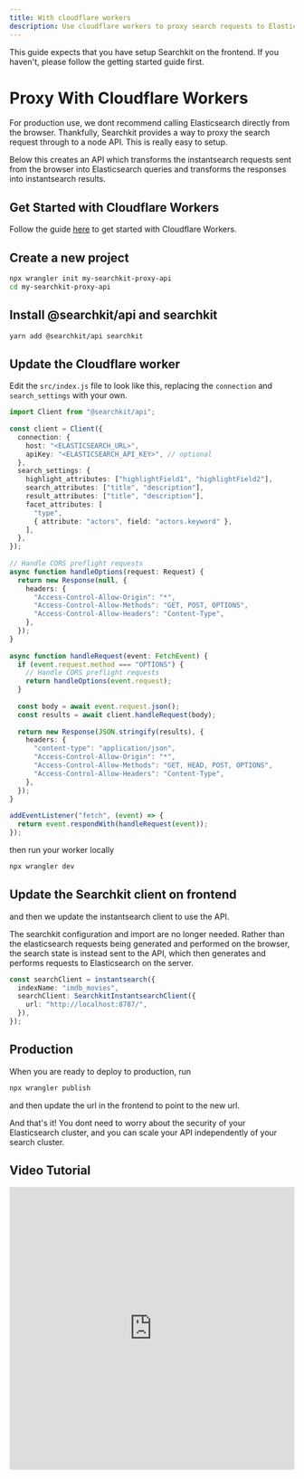 ```yaml
---
title: With cloudflare workers
description: Use cloudflare workers to proxy search requests to Elasticsearch
---
```



<Callout>
This guide expects that you have setup Searchkit on the frontend. If you haven't, please follow the getting started guide first.
</Callout>

# Proxy With Cloudflare Workers

For production use, we dont recommend calling Elasticsearch directly from the browser. Thankfully, Searchkit provides a way to proxy the search request through to a node API. This is really easy to setup.

Below this creates an API which transforms the instantsearch requests sent from the browser into Elasticsearch queries and transforms the responses into instantsearch results.

## Get Started with Cloudflare Workers

Follow the guide [here](https://developers.cloudflare.com/workers/get-started/guide/) to get started with Cloudflare Workers.

## Create a new project

```bash
npx wrangler init my-searchkit-proxy-api
cd my-searchkit-proxy-api
```

## Install @searchkit/api and searchkit

```bash
yarn add @searchkit/api searchkit
```

## Update the Cloudflare worker

Edit the `src/index.js` file to look like this, replacing the `connection` and `search_settings` with your own. 

```ts
import Client from "@searchkit/api";
 
const client = Client({
  connection: {
    host: "<ELASTICSEARCH_URL>",
    apiKey: "<ELASTICSEARCH_API_KEY>", // optional
  },
  search_settings: {
    highlight_attributes: ["highlightField1", "highlightField2"],
    search_attributes: ["title", "description"],
    result_attributes: ["title", "description"],
    facet_attributes: [
      "type",
      { attribute: "actors", field: "actors.keyword" },
    ],
  },
});
 
// Handle CORS preflight requests
async function handleOptions(request: Request) {
  return new Response(null, {
    headers: {
      "Access-Control-Allow-Origin": "*",
      "Access-Control-Allow-Methods": "GET, POST, OPTIONS",
      "Access-Control-Allow-Headers": "Content-Type",
    },
  });
}
 
async function handleRequest(event: FetchEvent) {
  if (event.request.method === "OPTIONS") {
    // Handle CORS preflight requests
    return handleOptions(event.request);
  }
 
  const body = await event.request.json();
  const results = await client.handleRequest(body);
 
  return new Response(JSON.stringify(results), {
    headers: {
      "content-type": "application/json",
      "Access-Control-Allow-Origin": "*",
      "Access-Control-Allow-Methods": "GET, HEAD, POST, OPTIONS",
      "Access-Control-Allow-Headers": "Content-Type",
    },
  });
}
 
addEventListener("fetch", (event) => {
  return event.respondWith(handleRequest(event));
});
```

then run your worker locally

```bash
npx wrangler dev
```

## Update the Searchkit client on frontend

and then we update the instantsearch client to use the API.

The searchkit configuration and import are no longer needed. Rather than the elasticsearch requests being generated and performed on the browser, the search state is instead sent to the API, which then generates and performs requests to Elasticsearch on the server. 

```ts {3,5}
const searchClient = instantsearch({
  indexName: "imdb_movies",
  searchClient: SearchkitInstantsearchClient({
    url: "http://localhost:8787/",
  }),
});

```

## Production

When you are ready to deploy to production, run

```bash
npx wrangler publish
```

and then update the url in the frontend to point to the new url.

And that's it! You dont need to worry about the security of your Elasticsearch cluster, and you can scale your API independently of your search cluster.

## Video Tutorial
<iframe width="100%" height="500px" src="https://www.youtube.com/embed/8ztvn1-VZ_U" frameborder="0" allow="accelerometer; autoplay; clipboard-write; encrypted-media; gyroscope; picture-in-picture" allowFullScreen></iframe>

